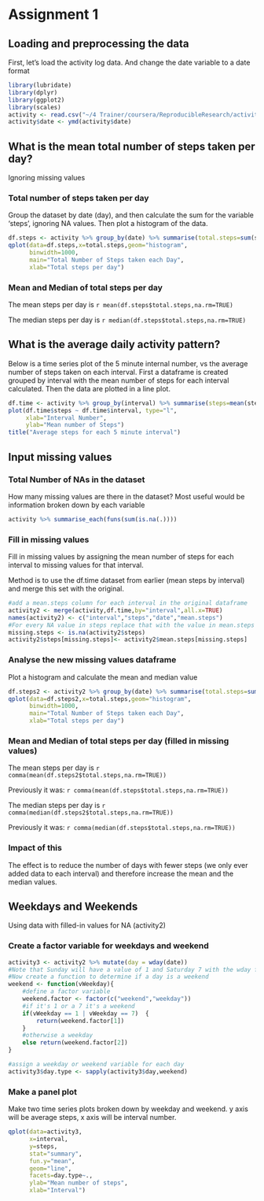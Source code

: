 Assignment 1
========================================================
## Loading and preprocessing the data

First, let's load the activity log data. And change the date variable to a date format
```r
library(lubridate)
library(dplyr)
library(ggplot2)
library(scales)
activity <- read.csv("~/4 Trainer/coursera/ReproducibleResearch/activity.csv")
activity$date <- ymd(activity$date)
```
## What is the mean total number of steps taken per day?
Ignoring missing values

### Total number of steps taken per day
Group the dataset by date (day), and then calculate the sum for the variable 'steps', ignoring NA values. Then plot a histogram of the data.

```r
df.steps <- activity %>% group_by(date) %>% summarise(total.steps=sum(steps,na.rm=TRUE))
qplot(data=df.steps,x=total.steps,geom="histogram",
      binwidth=1000,
      main="Total Number of Steps taken each Day",
      xlab="Total steps per day")
```

### Mean and Median of total steps per day
The mean steps per day is `r mean(df.steps$total.steps,na.rm=TRUE)`

The median steps per day is `r median(df.steps$total.steps,na.rm=TRUE) `

## What is the average daily activity pattern?
Below is a time series plot of the 5 minute internal number, vs the average number of steps taken on each interval. First a dataframe is created grouped by interval with the mean number of steps for each interval calculated. Then the data are plotted in a line plot.

```r
df.time <- activity %>% group_by(interval) %>% summarise(steps=mean(steps,na.rm=TRUE))
plot(df.time$steps ~ df.time$interval, type="l",
     xlab="Interval Number",
     ylab="Mean number of Steps")
title("Average steps for each 5 minute interval")
```

## Input missing values

### Total Number of NAs in the dataset
How many missing values are there in the dataset? Most useful would be information broken down by each variable

```r
activity %>% summarise_each(funs(sum(is.na(.))))
```

### Fill in missing values

Fill in missing values by assigning the mean number of steps for each interval to missing values for that interval.

Method is to use the df.time dataset from earlier (mean steps by interval) and merge this set with the original.

```r
#add a mean.steps column for each interval in the original dataframe
activity2 <- merge(activity,df.time,by="interval",all.x=TRUE)
names(activity2) <- c("interval","steps","date","mean.steps")
#For every NA value in steps replace that with the value in mean.steps from the df.time dataframe
missing.steps <- is.na(activity2$steps)
activity2$steps[missing.steps]<- activity2$mean.steps[missing.steps]
```

### Analyse the new missing values dataframe
Plot a histogram and calculate the mean and median value

```r
df.steps2 <- activity2 %>% group_by(date) %>% summarise(total.steps=sum(steps,na.rm=TRUE))
qplot(data=df.steps2,x=total.steps,geom="histogram",
      binwidth=1000,
      main="Total Number of Steps taken each Day",
      xlab="Total steps per day")
```

### Mean and Median of total steps per day (filled in missing values)
The mean steps per day is `r comma(mean(df.steps2$total.steps,na.rm=TRUE))`

Previously it was: `r comma(mean(df.steps$total.steps,na.rm=TRUE))`

The median steps per day is `r comma(median(df.steps2$total.steps,na.rm=TRUE)) `

Previously it was: `r comma(median(df.steps$total.steps,na.rm=TRUE))`

### Impact of this
The effect is to reduce the number of days with fewer steps (we only ever added data to each interval) and therefore increase the mean and the median values.

## Weekdays and Weekends

Using data with filled-in values for NA (activity2)

### Create a factor variable for weekdays and weekend

```r
activity3 <- activity2 %>% mutate(day = wday(date))
#Note that Sunday will have a value of 1 and Saturday 7 with the wday function
#Now create a function to determine if a day is a weekend 
weekend <- function(vWeekday){
    #define a factor variable
    weekend.factor <- factor(c("weekend","weekday"))
    #if it's 1 or a 7 it's a weekend
    if(vWeekday == 1 | vWeekday == 7)  {
        return(weekend.factor[1])
    }
    #otherwise a weekday
    else return(weekend.factor[2])
}

#assign a weekday or weekend variable for each day
activity3$day.type <- sapply(activity3$day,weekend)

```

### Make a panel plot

Make two time series plots broken down by weekday and weekend. y axis will be average steps, x axis will be interval number.
```r
qplot(data=activity3,
      x=interval,
      y=steps,
      stat="summary",
      fun.y="mean",
      geom="line",
      facets=day.type~.,
      ylab="Mean number of steps",
      xlab="Interval")
```
